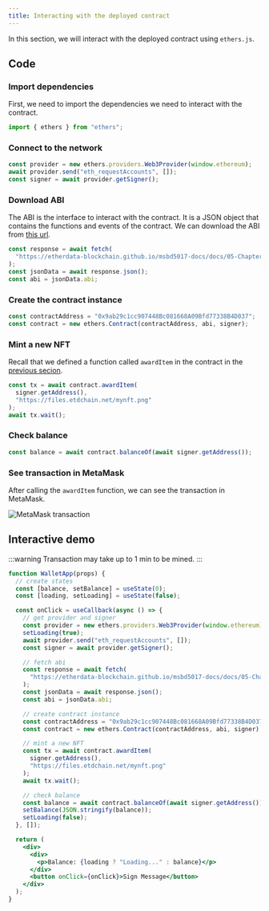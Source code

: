 ```yaml
---
title: Interacting with the deployed contract
---
```


In this section, we will interact with the deployed contract using `ethers.js`.

## Code

### Import dependencies

First, we need to import the dependencies we need to interact with the contract.

```typescript
import { ethers } from "ethers";
```

### Connect to the network

```typescript
const provider = new ethers.providers.Web3Provider(window.ethereum);
await provider.send("eth_requestAccounts", []);
const signer = await provider.getSigner();
```

### Download ABI

The ABI is the interface to interact with the contract.
It is a JSON object that contains the functions and events of the contract.
We can download the ABI from [this url](https://etherdata-blockchain.github.io/msbd5017-docs/docs/05-Chapter5/files/MyNFT.json).

```typescript
const response = await fetch(
  "https://etherdata-blockchain.github.io/msbd5017-docs/docs/05-Chapter5/files/MyNFT.json"
);
const jsonData = await response.json();
const abi = jsonData.abi;
```

### Create the contract instance

```typescript
const contractAddress = "0x9ab29c1cc907448Bc081668A09Bfd77338B4D037";
const contract = new ethers.Contract(contractAddress, abi, signer);
```

### Mint a new NFT

Recall that we defined a function called `awardItem` in the contract in the [previous secion](/Chapter5/creating-an-nft#creating-the-mint-function).

```typescript
const tx = await contract.awardItem(
  signer.getAddress(),
  "https://files.etdchain.net/mynft.png"
);
await tx.wait();
```

### Check balance

```typescript
const balance = await contract.balanceOf(await signer.getAddress());
```

### See transaction in MetaMask

After calling the `awardItem` function, we can see the transaction in MetaMask.

![MetaMask transaction](./images/metamask.png)

## Interactive demo

:::warning
Transaction may take up to 1 min to be mined.
:::

```jsx live
function WalletApp(props) {
  // create states
  const [balance, setBalance] = useState(0);
  const [loading, setLoading] = useState(false);

  const onClick = useCallback(async () => {
    // get provider and signer
    const provider = new ethers.providers.Web3Provider(window.ethereum);
    setLoading(true);
    await provider.send("eth_requestAccounts", []);
    const signer = await provider.getSigner();

    // fetch abi
    const response = await fetch(
      "https://etherdata-blockchain.github.io/msbd5017-docs/docs/05-Chapter5/files/MyNFT.json"
    );
    const jsonData = await response.json();
    const abi = jsonData.abi;

    // create contract instance
    const contractAddress = "0x9ab29c1cc907448Bc081668A09Bfd77338B4D037";
    const contract = new ethers.Contract(contractAddress, abi, signer);

    // mint a new NFT
    const tx = await contract.awardItem(
      signer.getAddress(),
      "https://files.etdchain.net/mynft.png"
    );
    await tx.wait();

    // check balance
    const balance = await contract.balanceOf(await signer.getAddress());
    setBalance(JSON.stringify(balance));
    setLoading(false);
  }, []);

  return (
    <div>
      <div>
        <p>Balance: {loading ? "Loading..." : balance}</p>
      </div>
      <button onClick={onClick}>Sign Message</button>
    </div>
  );
}
```

